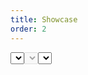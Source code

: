 ```yaml
---
title: Showcase
order: 2
---
```




<Playground system="eu" selectedKind="Forms/Select" selectedStory="default">
  <Select
    id="select-id"
    name="select-name"
    label={demoContent.label}
    options={demoContent.options}
    helperText="Help message"
  />
</Playground>

## Disabled

<Playground system="eu" selectedKind="Forms/Select" selectedStory="default">
  <Select
    id="select-id-2"
    name="select-name"
    label={demoContent.label}
    options={demoContent.options}
    helperText="Help message"
    disabled
  />
</Playground>

## With error

<Playground system="eu" selectedKind="Forms/Select" selectedStory="default">
  <Select
    id="select-id-3"
    name="select-name"
    label={demoContent.label}
    options={demoContent.options}
    helperText="Help message"
    invalid
    invalidText="Error message"
  />
</Playground>
